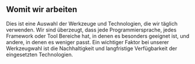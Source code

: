 
<TechnologiesSection class="dark-background">
  <h2 slot="title">Womit wir arbeiten</h2>

  Dies ist eine Auswahl der Werkzeuge und Technologien, die wir täglich verwenden. Wir sind überzeugt, dass jede Programmiersprache, jedes Framework oder Tool Bereiche hat, in denen es besonders geeignet ist, und andere, in denen es weniger passt. Ein wichtiger Faktor bei unserer Werkzeugwahl ist die Nachhaltigkeit und langfristige Verfügbarkeit der eingesetzten Technologien.
</TechnologiesSection>
